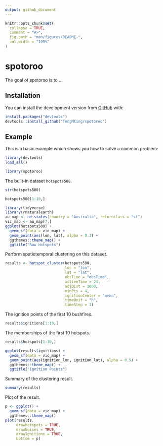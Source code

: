 ```yaml
---
output: github_document
---
```


<!-- README.md is generated from README.Rmd. Please edit that file -->

```r
knitr::opts_chunk$set(
  collapse = TRUE,
  comment = "#>",
  fig.path = "man/figures/README-",
  out.width = "100%"
)
```

# spotoroo

<!-- badges: start -->
<!-- badges: end -->

The goal of spotoroo is to ...

## Installation

<!-- You can install the released version of spotoroo from [CRAN](https://CRAN.R-project.org) with: -->

<!-- ``` r -->
<!-- install.packages("spotoroo") -->
<!-- ``` -->

You can install the development version from [GitHub](https://github.com/) with:

``` r
install.packages("devtools")
devtools::install_github("TengMCing/spotoroo")
```
## Example

This is a basic example which shows you how to solve a common problem:

```r
library(devtools)
load_all()
```

```r
library(spotoroo)
```


The built-in dataset `hotspots500`.

```r
str(hotspots500)
```

```r
hotspots500[1:10,]
```

```r
library(tidyverse)
library(rnaturalearth)
au_map <- ne_states(country = "Australia", returnclass = "sf")
vic_map <- au_map[7,]
ggplot(hotspots500) +
  geom_sf(data = vic_map) +
  geom_point(aes(lon, lat), alpha = 0.3) +
  ggthemes::theme_map() +
  ggtitle("Raw Hotspots")
```


Perform spatiotemporal clustering on this dataset.

```r
results <- hotspot_cluster(hotspots500, 
                           lon = "lon", 
                           lat = "lat", 
                           obsTime = "obsTime",
                           activeTime = 24,
                           adjDist = 3000,
                           minPts = 4,
                           ignitionCenter = "mean",
                           timeUnit = "h",
                           timeStep = 1)
```

The ignition points of the first 10 bushfires.

```r
results$ignitions[1:10,]
```

The memberships of the first 10 hotspots.

```r
results$hotspots[1:10,]
```

```r
ggplot(results$ignitions) +
  geom_sf(data = vic_map) +
  geom_point(aes(ignition_lon, ignition_lat), alpha = 0.5) +
  ggthemes::theme_map() +
  ggtitle("Ignition Points")
```

Summary of the clustering result.

```r
summary(results)
```

Plot of the result.

```r
p <- ggplot() +
  geom_sf(data = vic_map) +
  ggthemes::theme_map()
plot(results, 
     drawHotspots = TRUE, 
     drawNoises = TRUE, 
     drawIgnitions = TRUE, 
     bottom = p)
```

